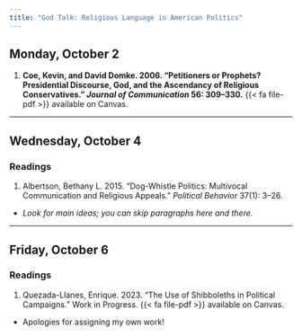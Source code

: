 ```yaml
---
title: "God Talk: Religious Language in American Politics"
---
```


[//]: <> (Need to write intro)

## Monday, October 2

1. **Coe, Kevin, and David Domke. 2006. "Petitioners or Prophets? Presidential Discourse, God, and the Ascendancy of Religious Conservatives." *Journal of Communication* 56: 309–330.** {{< fa file-pdf >}} available on Canvas.


---

## Wednesday, October 4

### Readings 

1. Albertson, Bethany L. 2015. "Dog-Whistle Politics: Multivocal Communication and Religious Appeals." *Political Behavior* 37(1): 3–26. 

  - *Look for main ideas; you can skip paragraphs here and there.*


---


## Friday, October 6

### Readings 

1. Quezada-Llanes, Enrique. 2023. "The Use of Shibboleths in Political Campaigns." Work in Progress. {{< fa file-pdf >}} available on Canvas.

  - Apologies for assigning my own work!



 
